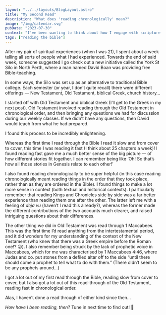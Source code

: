 ```yaml
---
layout: "../../layouts/BlogLayout.astro"
title: "My Second Read"
description: "What does 'reading chronologically' mean?"
image: "/img/calendar.svg"
pubDate: "2023-07-30"
context: "I've been wanting to think about how I engage with scripture. As part of the process I'm looking back at how I've engaged with it in the past."
tags: ["reading the bible"]
---
```


After my pair of spiritual experiences (when I was 21), I spent about a week telling all sorts of people what I had experienced. Towards the end of said week, someone suggested I go check out a new initiative called the York St Silo in North Perth, where a man named David Boan was providing free Bible-teaching.

In some ways, the Silo was set up as an alternative to traditional Bible college. Each semester (or year, I don’t quite recall) there were different offerings — New Testament, Old Testament, biblical Greek, church history…

I started off with Old Testament and biblical Greek (I’ll get to the Greek in my next post). Old Testament involved reading through the Old Testament in chronological order, and then bringing any questions we had for discussion during our weekly classes. If we didn’t have any questions, then David would teach from what he had prepared.

I found this process to be incredibly enlightening.

Whereas the first time I read through the Bible I read it slow and from cover to cover, this time I was reading it fast (I think about 25 chapters a week)! I found reading fast gave me a much better sense of the big picture — of how different stories fit together. I can remember being like ‘Oh! So that’s how all those stories in Genesis relate to each other!’

I also found reading chronologically to be super helpful (in this case reading chronologically meant reading things in the order that they took place, rather than as they are ordered in the Bible). I found things to make a lot more sense in context (both textual and historical contexts). I particularly remember that reading Kings and Chronicles side by side was a far better experience than reading them one after the other. The latter left me with a feeling of _deja vu_ (haven’t I read this already?), whereas the former made the different contributions of the two accounts much clearer, and raised intriguing questions about their differences.

The other thing we did in Old Testament was read through 1 Maccabees. This was the first time I’d read anything from the intertestamental period, and it did wonders for my understanding of the context of the New Testament (who knew that there was a Greek empire before the Roman one!? 😛). I also remember being struck by the lack of prophetic voice in Maccabees, which for me was characterised by 1 Maccabees 4:46, where Judas and co. put stones from a defiled altar off to the side “until there should come a prophet to tell what to do with them.” (There didn’t seem to be any prophets around…)

I got a lot out of my first read through the Bible, reading slow from cover to cover, but I also got a lot out of this read-through of the Old Testament, reading fast in chronological order.

Alas, I haven’t done a read through of either kind since then…

_How have I been reading, then_? Tune in next time to find out! 🙂
